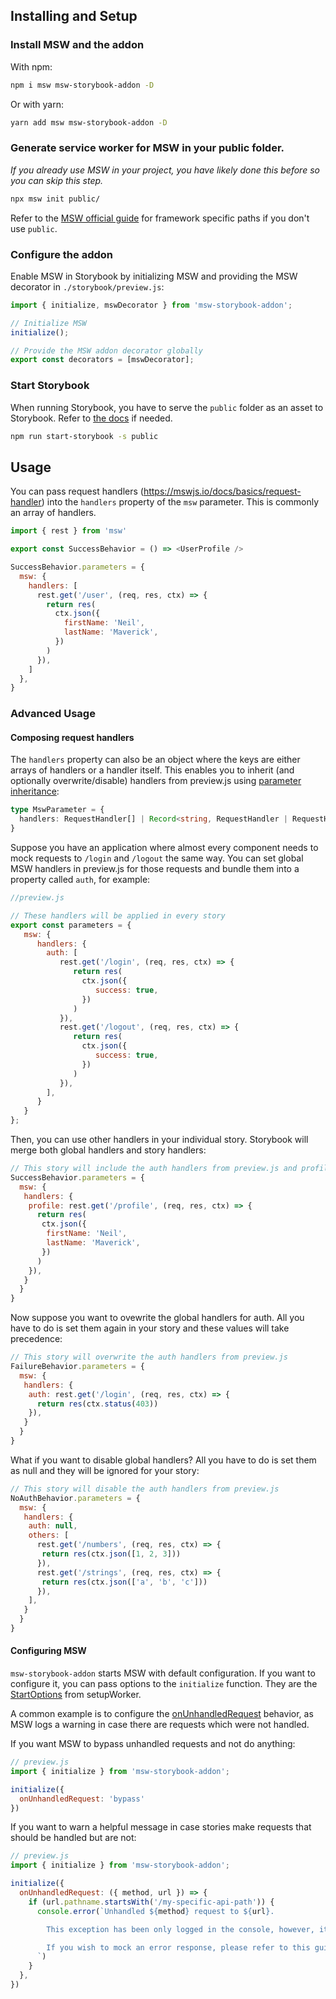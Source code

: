 
<Meta title="Guides/Getting Started" />

## Installing and Setup

### Install MSW and the addon

With npm:

```sh
npm i msw msw-storybook-addon -D
```

Or with yarn:

```sh
yarn add msw msw-storybook-addon -D
```

### Generate service worker for MSW in your public folder.

_If you already use MSW in your project, you have likely done this before so you can skip this step._

```sh
npx msw init public/
```

Refer to the [MSW official guide](https://mswjs.io/docs/getting-started/integrate/browser) for framework specific paths if you don't use `public`.

### Configure the addon

Enable MSW in Storybook by initializing MSW and providing the MSW decorator in `./storybook/preview.js`:

```js
import { initialize, mswDecorator } from 'msw-storybook-addon';

// Initialize MSW
initialize();

// Provide the MSW addon decorator globally
export const decorators = [mswDecorator];
```

### Start Storybook

When running Storybook, you have to serve the `public` folder as an asset to Storybook. Refer to [the docs](https://storybook.js.org/docs/react/configure/images-and-assets) if needed.

```sh
npm run start-storybook -s public
```

## Usage

You can pass request handlers (https://mswjs.io/docs/basics/request-handler) into the `handlers` property of the `msw` parameter. This is commonly an array of handlers.

```js
import { rest } from 'msw'

export const SuccessBehavior = () => <UserProfile />

SuccessBehavior.parameters = {
  msw: {
    handlers: [
      rest.get('/user', (req, res, ctx) => {
        return res(
          ctx.json({
            firstName: 'Neil',
            lastName: 'Maverick',
          })
        )
      }),
    ]
  },
}
```

### Advanced Usage

#### Composing request handlers

The `handlers` property can also be an object where the keys are either arrays of handlers or a handler itself. This enables you to inherit (and optionally overwrite/disable) handlers from preview.js using [parameter inheritance](https://storybook.js.org/docs/react/writing-stories/parameters#rules-of-parameter-inheritance):

```ts
type MswParameter = {
  handlers: RequestHandler[] | Record<string, RequestHandler | RequestHandler[]>
}
``` 

Suppose you have an application where almost every component needs to mock requests to `/login` and `/logout` the same way. 
You can set global MSW handlers in preview.js for those requests and bundle them into a property called `auth`, for example:

```js
//preview.js

// These handlers will be applied in every story
export const parameters = {
   msw: {
      handlers: {
        auth: [
           rest.get('/login', (req, res, ctx) => {
              return res(
                ctx.json({
                   success: true,
                })
              )
           }),
           rest.get('/logout', (req, res, ctx) => {
              return res(
                ctx.json({
                   success: true,
                })
              )
           }),
        ],
      }
   }
};
```

Then, you can use other handlers in your individual story. Storybook will merge both global handlers and story handlers:

```js
// This story will include the auth handlers from preview.js and profile handlers
SuccessBehavior.parameters = {
  msw: {
   handlers: {
    profile: rest.get('/profile', (req, res, ctx) => {
      return res(
       ctx.json({
        firstName: 'Neil',
        lastName: 'Maverick',
       })
      )
    }),
   }
  }
}
```

Now suppose you want to ovewrite the global handlers for auth. All you have to do is set them again in your story and these values will take precedence:
```js
// This story will overwrite the auth handlers from preview.js
FailureBehavior.parameters = {
  msw: {
   handlers: {
    auth: rest.get('/login', (req, res, ctx) => {
      return res(ctx.status(403))
    }),
   }
  }
}

```

What if you want to disable global handlers? All you have to do is set them as null and they will be ignored for your story:
```js
// This story will disable the auth handlers from preview.js
NoAuthBehavior.parameters = {
  msw: {
   handlers: {
    auth: null,
    others: [
      rest.get('/numbers', (req, res, ctx) => {
       return res(ctx.json([1, 2, 3]))
      }),
      rest.get('/strings', (req, res, ctx) => {
       return res(ctx.json(['a', 'b', 'c']))
      }),
    ],
   }
  }
}
```

#### Configuring MSW

`msw-storybook-addon` starts MSW with default configuration. If you want to configure it, you can pass options to the `initialize` function. They are the [StartOptions](https://mswjs.io/docs/api/setup-worker/start) from setupWorker.

A common example is to configure the [onUnhandledRequest](https://mswjs.io/docs/api/setup-worker/start#onunhandledrequest) behavior, as MSW logs a warning in case there are requests which were not handled.

If you want MSW to bypass unhandled requests and not do anything:
```js
// preview.js
import { initialize } from 'msw-storybook-addon';

initialize({
  onUnhandledRequest: 'bypass'
})
```

If you want to warn a helpful message in case stories make requests that should be handled but are not:
```js
// preview.js
import { initialize } from 'msw-storybook-addon';

initialize({
  onUnhandledRequest: ({ method, url }) => {
    if (url.pathname.startsWith('/my-specific-api-path')) {
      console.error(`Unhandled ${method} request to ${url}.

        This exception has been only logged in the console, however, it's strongly recommended to resolve this error as you don't want unmocked data in Storybook stories.

        If you wish to mock an error response, please refer to this guide: https://mswjs.io/docs/recipes/mocking-error-responses
      `)
    }
  },
})
```

